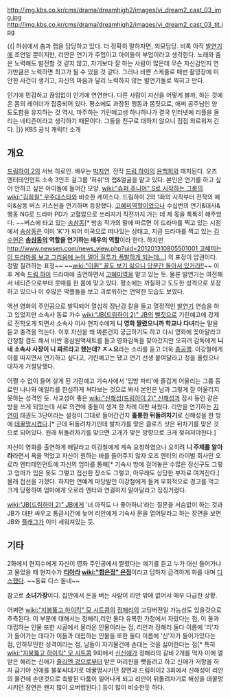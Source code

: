 http://img.kbs.co.kr/cms/drama/dreamhigh2/images/vi_dream2_cast_03_img.jpg http://img.kbs.co.kr/cms/drama/dreamhigh2/images/vi_dream2_cast_03_tit.jpg



{{| 허쉬에서 춤과 랩을 담당하고 있다. 더 정확히 말하자면, 외모담당.
비록 아직 [[발연기]]에 조연일 뿐이지만, 리안은 연기가 주업이고 아이돌이 부업이라고 생각한다. 노래와 춤은 노력해도 발전할 것 같지 않고, 자기보다 잘 하는 사람이 많은데 무슨 자신감인지 연기만큼은 노력하면 최고가 될 수 있을 것 같다. 
그러나 바쁜 스케줄로 매번 촬영장에 미안한 사건이 생기고, 자신의 마음과 달리 노력하지 않는 발연기돌로 찍히고 만다. 


인기에 민감하고 끊임없이 인기에 연연한다. 
다른 사람이 자신을 어떻게 볼까, 하는 것에 온 몸의 레이더가 집중되어 있다. 
평소에도 과장된 행동과 몸짓으로, 애써 공주님인 양 도도함을 유지하는 것 역시, 마주하는 기린예고생 하나하나가 결국 인터넷에 리플을 올리는 네티즌이라고 생각하기 때문이다.
그들을 친구로 대하지 않으니 점점 외로워져 간다. |}}
KBS 공식 캐릭터 소개



== 개요 ==

[[드림하이 2]]의 서브 히로인. 배우는 [[박지연]]. 전작 [[드림 하이]]의 [[윤백희]]와 매치된다.
오즈 엔터테인먼트 소속 3인조 걸그룹 '허쉬'의 랩&얼굴을 맡고 있다. 본인은 연기를 하고 싶어 안하고 싶은 아이돌에 들어간 모양. [[wiki:"슈퍼 주니어" S로 시작하는 그룹]]의 [[wiki:"김희철" 우주대스타]]와 비슷한 케이스다.
드림하이 2의 1화의 시작부터 전작의 혜미&삼동 버스 키스씬을 연기하며 등장했다. [[고혜미]]역할이었으나 수십번의 연기&대사&행동 NG로 드라마 PD가 고혈압으로 쓰러지기 직전까지 가는 데 제 몫을 톡톡히 해주었다. ~~버스에 타고 있는 [[송삼동]][* 방송 작가의 말에 따르면 이 드라마를 찍고 있는 시점에서 [[송삼동]]은 이미 'K'가 되어 미국으로 떠나있는 상태고, 지금 드라마를 찍고 있는 [[김수현]]은 '''[[송삼동]]의 역할을 연기하는 배우의 역할'''이라 한다. 하지만 [[http://www.newsen.com/news_view.php?uid=201201310805501001 고혜미는 이 드라마를 보고 그리움에 눈이 멀어 질투가 폭발하게 되는데...]]] 의 표정이 압권이다. 정말 질려하는 표정~~ ~~[[wiki:"이훤" 꼴도 보기 싫으니 당분간 돌아서 있거라!!]]~~ 이후 계속 [[드림 하이]] 드라마에 출연하면서 [[고혜미]]역을 맡고 있는 듯. 물론 발연기는 여전해서 네티즌으로부터 뭇매를 한 몸에 맞고 있다. 평소에는 까칠하고 도도한 성격으로 포장하고 있으나 이 수많은 악플들을 보고 괴로워하는 연약한 모습도 보였다.


액션 영화의 주인공으로 발탁되어 열심히 장난감 칼을 들고 열정적인 [[발연기]] 연습을 하고 있었지만 소속사 동료 가수 [[wiki:"JB(드림하이 2)" JB]]의 [[뻘짓]]으로 기린예고에 강제로 전학오게 되면서 소속사 이사 현지수에게 '''니 영화 짤렸으니까 학교나 다녀'''라는 말을 듣고 충격을 먹는다. 이후 자신을 왜 짜른건지 궁금하기도 하고 다시 영화에 꽂아달라고 간청할 겸도 해서 비싼 홍삼원액세트를 들고 영화감독을 찾아갔지만 오히려 감독에게 '''니네 소속사 사장이 니 짜르라고 했는데? ㅈㅅ요'''라는 소리를 듣고 더욱 [[충공깽]]. 이강철에게 이를 따지면서 연기하고 싶다고, 기린예고는 됐고 연기 선생 붙여달라고 청을 올렸으나 대차게 거절당했다.


어쩔 수 없이 들어 살게 된 기린예고 기숙사에서 '입방 파티'에 즐겁게 어울리는 그룹 동료인 나나와 에일리를 한심하게 쳐다보는 것으로 봐서 본인은 남과 그렇게 잘 어울리지 못하는 성격인 듯. 사교성이 좋은 [[wiki:"신해성(드림하이 2)" 신해성]]과 잠시 동안 같은 방을 쓰게 되었는데 서로 의견에 충돌이 생겨 한 차례 대판 싸웠다. 리안을 연기하는 [[지연]]이 태권도 3단이라는 설정이 그대로 들어간건지 '''훌륭한 뒤돌려차기'''로 신해성을 한 방에 [[데꿀멍]]시켰다.[* 근데 뒤돌려차기인데 발차기를 맞은 클로즈 샷은 뒤차기를 맞은 것으로 되어있다. 원래 뒤돌려차기를 맞으면 고개가 맞은 방향으로 크게 젖혀저야한다.]


자신이 영화를 출연하게 해달라고 이강철에게 계속 요청하였으나 오히려 '''니 주제를 알아라'''라면서 욕을 먹었고 자신이 원하는 바를 들어주지 않자 오즈 엔터의 라이벌 회사인 오로라 엔터테인먼트에 자신의 엄마를 통해[* 기숙사 방에 걸어놓은 수많은 장신구도 그렇고 엄마가 입은 옷도 그렇고 접선한 장소도 그렇고, 아무래도 상당한 부자로 여겨진다.] 몰래 접선을 가졌다. 하지만 연예계 마당발인 이강철에게 들켜 우회적으로 경고를 먹고 크게 당황하여 엄마에게 오로라 엔터와 연결하지 말아달라고 징징거렸다.


[[wiki:"JB(드림하이 2)" JB]]에게 '너 아직도 나 좋아하냐'라는 질문을 서슴없이 하는 것과 JB가 대판 싸우고 통금시간에 늦어 리안에게 기숙사 문을 열어달라고 하는 장면을 보면 JB와 [[플래그]]가 이미 세워져있는 듯. 

== 기타 ==


2화에서 현지수에게 자신이 영화 주인공에서 짤렸다는 얘기를 듣고 누가 대신 들어가냐고 물었을 때 현지수가 '''[[티아라]] [[wiki:"함은정" 은정]]'''이라고 답하자 급격하게 화를 내며 [[디스]]했다. ~~동료 디스 돋네~~

참고로 '''소녀가장'''이다. 집안에서 돈을 버는 사람이 리안 밖에 없어서 매우 다급한 상황.

어쩌면 [[wiki:"지붕뚫고 하이킥" 모 시트콤]]의 [[정해리]]의 고딩버젼일 가능성도 있을것으로 추측된다. 이 부분에 대해서는 정해리,리안 둘다 유복한 가정에서 자랐다는 점, 이 둘과 대립하는 인물 또한 시골에서 올라온 인물이라는 점, 리안과 정해리 둘다 이름에 '리'자가 들어가는 데다가 이들과 대립하는 인물들 또한 둘다 이름에 '신'자가 들어가있다는 점, 안하무인한 성격이라는 점, 남들이 자기물건에 손대는 것을 싫어한다는 점[* 특히 [[wiki:"지붕뚫고 하이킥" 모 시트콤]] 9회에서 [[신신애]]가 정해리의 갈비 2개를 먹자 이에 열받은 해리는 신애가 [[줄리엔 강]]으로부터 받은 머리핀을 뺏을려고 하고 신애가 저항을 하자 급기야 신애를 불꽃싸대기로 데꿀멍시키던 장면과 드림하이2 3회에서 신해성이 리안의 물건에 손댄것으로 촉발된 다툼이 일어나게 되고 리안이 뒤돌려차기로 해성을 데꿀멍시키던 장면은 왠지 많이 오버랩된다.] 등이 많이 비슷한듯 하다.
